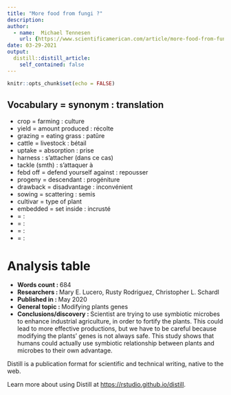 ```yaml
---
title: "More food from fungi ?"
description: 
author:
  - name:  Michael Tennesen
    url: {https://www.scientificamerican.com/article/more-food-from-fungi/}
date: 03-29-2021
output:
  distill::distill_article:
    self_contained: false
---
```


```r
knitr::opts_chunk$set(echo = FALSE)
```

Vocabulary = synonym : translation
-------------------------------------------------------
* crop = farming : culture 
* yield = amount produced : récolte 
* grazing = eating grass : patûre 
* cattle = livestock : bétail 
* uptake = absorption : prise 
* harness : s'attacher (dans ce cas) 
* tackle (smth) : s'attaquer à 
* febd off = defend yourself against : repousser 
* progeny = descendant : progéniture 
* drawback = disadvantage : inconvénient 
* sowing = scattering : semis 
* cultivar = type of plant 
* embedded = set inside : incrusté 
*  =  :  
*  =  :  
*  =  :  
*  =  :  

# Analysis table         

* __Words count : __ 684 
* __Researchers  : __ Mary E. Lucero, Rusty Rodriguez, Christopher L. Schardl
* __Published in  : __ May 2020
* __General topic : __ Modifying plants genes 
* __Conclusions/discovery : __ Scientist are trying to use symbiotic microbes to enhance industrial agriculture, in order to fortify the plants. This could lead to more effective productions, but we have to be careful because modifying the plants' genes is not always safe. This study shows that humans could actually use symbiotic relationship between plants and microbes to their own advantage.

Distill is a publication format for scientific and technical writing, native to the web.

Learn more about using Distill at <https://rstudio.github.io/distill>.

